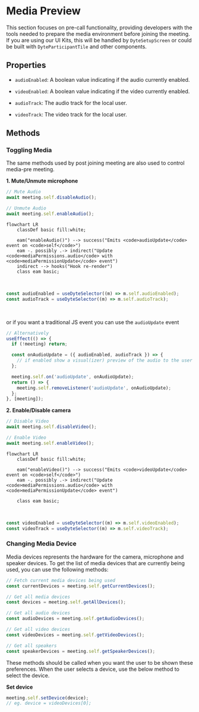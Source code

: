# Media Preview

This section focuses on pre-call functionality, providing developers with the tools needed to prepare the media environment before joining the meeting. If you are using our UI Kits, this will be handled by `DyteSetupScreen` or could be built with `DyteParticipantTile` and other components.

## Properties

- `audioEnabled`: A <span className="tag-orange">boolean</span> value indicating if the audio currently enabled.
- `videoEnabled`: A <span className="tag-orange">boolean</span> value indicating if the video currently enabled.

- `audioTrack`: The audio track for the local user.
- `videoTrack`: The video track for the local user.

## Methods

### Toggling Media

The same methods used by post joining meeting are also used to control media-pre meeting.

**1. Mute/Unmute microphone**

```ts
// Mute Audio
await meeting.self.disableAudio();

// Unmute Audio
await meeting.self.enableAudio();
```

```mermaid
flowchart LR
    classDef basic fill:white;

    eam("enableAudio()") --> success("Emits <code>audioUpdate</code> event on <code>self</code>")
    eam -. possibly .-> indirect("Update <code>mediaPermissions.audio</code> with <code>mediaPermissionUpdate</code> event")
    indirect --> hooks("Hook re-render")
    class eam basic;
```

<br />

```ts
const audioEnabled = useDyteSelector((m) => m.self.audioEnabled);
const audioTrack = useDyteSelector((m) => m.self.audioTrack);
```

<br />

or if you want a traditional JS event you can use the `audioUpdate` event

```ts
// Alternatively
useEffect(() => {
  if (!meeting) return;

  const onAudioUpdate = ({ audioEnabled, audioTrack }) => {
    // if enabled show a visual(izer) preview of the audio to the user
  };

  meeting.self.on('audioUpdate', onAudioUpdate);
  return () => {
    meeting.self.removeListener('audioUpdate', onAudioUpdate);
  };
}, [meeting]);
```

**2. Enable/Disable camera**

```ts
// Disable Video
await meeting.self.disableVideo();

// Enable Video
await meeting.self.enableVideo();
```

```mermaid
flowchart LR
    classDef basic fill:white;

    eam("enableVideo()") --> success("Emits <code>videoUpdate</code> event on <code>self</code>")
    eam -. possibly .-> indirect("Update <code>mediaPermissions.audio</code> with <code>mediaPermissionUpdate</code> event")

    class eam basic;
```

<br />

```ts
const videoEnabled = useDyteSelector((m) => m.self.videoEnabled);
const videoTrack = useDyteSelector((m) => m.self.videoTrack);
```

### Changing Media Device

Media devices represents the hardware for the camera, microphone and speaker
devices. To get the list of media devices that are currently being used, you can
use the following methods:

```ts
// Fetch current media devices being used
const currentDevices = meeting.self.getCurrentDevices();
```

```js
// Get all media devices
const devices = meeting.self.getAllDevices();

// Get all audio devices
const audioDevices = meeting.self.getAudioDevices();

// Get all video devices
const videoDevices = meeting.self.getVideoDevices();

// Get all speakers
const speakerDevices = meeting.self.getSpeakerDevices();
```

These methods should be called when you want the user to be shown these preferences. When the user selects a device, use the below method to select the device.

**Set device**

```js
meeting.self.setDevice(device);
// eg. device = videoDevices[0];
```
